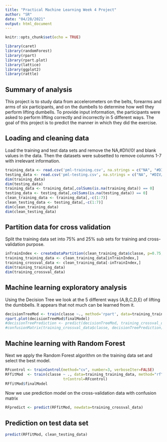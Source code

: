 ```yaml
---
title: "Practical Machine Learning Week 4 Project"
author: "SR"
date: "04/28/2021"
output: html_document
---
```


```r
knitr::opts_chunk$set(echo = TRUE)
```

```r
library(caret)
library(randomForest)
library(rpart)
library(rpart.plot)
library(lattice)
library(ggplot2)
library(rattle)
```

## Summary of analysis

This project is to study data from accelerometers on the belts, forearms and arms of six participants, and on the dumbells to determine how well they perform lifting dumbells. To provide input information, the participants were asked to perform lifting correctly and incorrectly in 5 different ways. The goal of this project is to predict the manner in which they did the exercise.

## Loading and cleaning data

Load the training and test data sets and remove the NA,#DIV/0! and blank values in the data. Then the datasets were subsetted to remove columns 1-7 with irrelevant information.

```r
training_data <- read.csv('pml-training.csv', na.strings = c("NA", "#DIV/0!", ""))
testing_data <- read.csv('pml-testing.csv', na.strings = c("NA", "#DIV/0!", ""))
dim(training_data)
dim(testing_data)
training_data <- training_data[,colSums(is.na(training_data)) == 0]
testing_data <- testing_data[,colSums(is.na(testing_data)) == 0]
clean_training_data <- training_data[,-c(1:7)]
clean_testing_data <- testing_data[,-c(1:7)]
dim(clean_training_data)
dim(clean_testing_data)
```

## Partition data for cross validation 

Split the training data set into 75% and 25% sub sets for training and cross-validation purpose. 

```r
inTrainIndex <- createDataPartition(clean_training_data$classe, p=0.75, list=FALSE)
training_training_data <- clean_training_data[inTrainIndex,]
training_crossval_data <- clean_training_data[-inTrainIndex,]
dim(training_training_data)
dim(training_crossval_data)
```

## Machine learning exploratory analysis

Using the Decision Tree we look at the 5 different ways (A,B,C,D,E) of lifting the dumbbells. It appears that not much can be learned from it.   

```r
decisionTreeMod <- train(classe ~., method='rpart', data=training_training_data)
rpart.plot(decisionTreeMod$finalModel)
#decisionTreePrediction <- predict(decisionTreeMod, training_crossval_data)
#confusionMatrix(training_crossval_data$classe, decisionTreePrediction)
```

## Machine learning with Random Forest

Next we apply the Random Forest algorithm on the training data set and select the best model.

```r
RFcontrol <- trainControl(method="cv", number=3, verboseIter=FALSE)
RFfitMod  <- train(classe ~ ., data=training_training_data, method="rf",
                          trControl=RFcontrol)
RFfitMod$finalModel
```

Now we use prediction model on the cross-validation data with confusion matrix

```r
RFpredict <- predict(RFfitMod, newdata=training_crossval_data)
```

## Prediction on test data set

```r
predict(RFfitMod, clean_testing_data)
```

